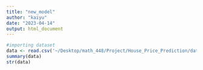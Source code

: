 ```yaml
---
title: "new_model"
author: "kaiyu"
date: "2023-04-14"
output: html_document
---
```


```r
#importing dataset
data <- read.csv('~/Desktop/math_448/Project/House_Price_Prediction/data.csv')
summary(data)
str(data)
```


